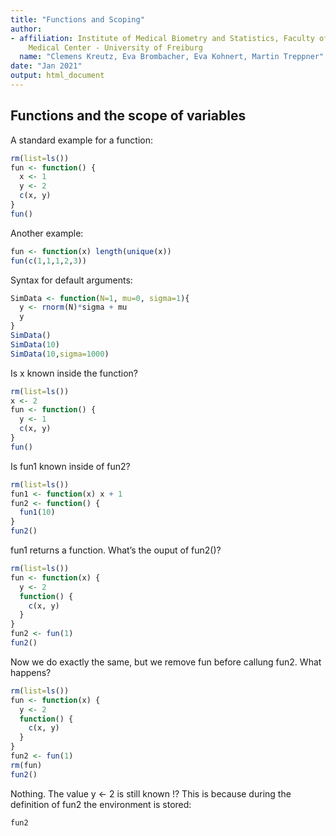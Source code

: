 ---
title: "Functions and Scoping"
author:
- affiliation: Institute of Medical Biometry and Statistics, Faculty of Medicine and
    Medical Center - University of Freiburg
  name: "Clemens Kreutz, Eva Brombacher, Eva Kohnert, Martin Treppner"
date: "Jan 2021"
output: html_document
---

## Functions and the scope of variables

A standard example for a function:
```{r }
rm(list=ls())
fun <- function() {
  x <- 1
  y <- 2
  c(x, y)
}
fun()
```

Another example:
```{r}
fun <- function(x) length(unique(x))
fun(c(1,1,1,2,3))
```
Syntax for default arguments:

```{r}
SimData <- function(N=1, mu=0, sigma=1){
  y <- rnorm(N)*sigma + mu
  y
}
SimData()
SimData(10)
SimData(10,sigma=1000)
```


Is x known inside the function?
```{r}
rm(list=ls())
x <- 2
fun <- function() {
  y <- 1
  c(x, y)
}
fun()
```

Is fun1 known inside of fun2?
```{r}
rm(list=ls())
fun1 <- function(x) x + 1
fun2 <- function() {
  fun1(10)
}
fun2()
```

fun1 returns a function.
What's the ouput of fun2()?
```{r}
rm(list=ls())
fun <- function(x) {
  y <- 2
  function() {
    c(x, y)
  }
}
fun2 <- fun(1)
fun2()
```
Now we do exactly the same, but we remove fun before callung fun2.
What happens?

```{r}
rm(list=ls())
fun <- function(x) {
  y <- 2
  function() {
    c(x, y)
  }
}
fun2 <- fun(1)
rm(fun) 
fun2()
```

Nothing. The value y <- 2 is still known !?
This is because during the definition of fun2 the environment is stored:

```{r}
fun2
```

